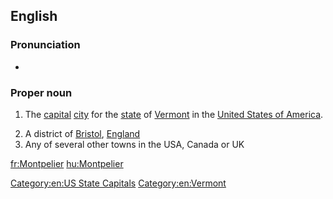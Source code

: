==English==
{{wikipedia}}

===Pronunciation===
* {{homophones|Montpellier|lang=en}}

===Proper noun===
{{en-proper noun}}

# {{label|en|US}} The [[capital]] [[city]] for the [[state]] of [[Vermont]] in the [[United States of America]].
# A district of [[Bristol]], [[England]]
# Any of several other towns in the USA, Canada or UK

[[Category:en:US State Capitals]]
[[Category:en:Vermont]]

[[fr:Montpelier]]
[[hu:Montpelier]]